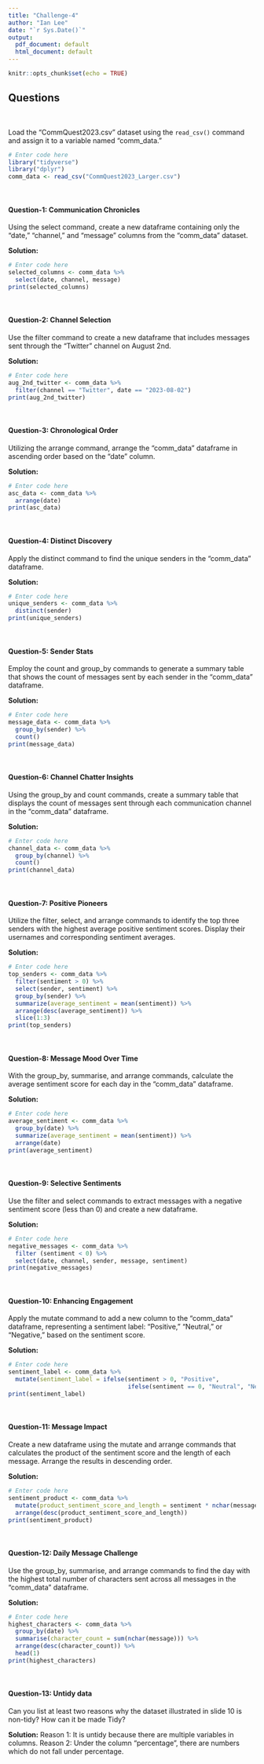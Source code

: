 ```yaml
---
title: "Challenge-4"
author: "Ian Lee"
date: "`r Sys.Date()`"
output:
  pdf_document: default
  html_document: default
---
```


```r
knitr::opts_chunk$set(echo = TRUE)
```

<style>
p.comment {
background-color: #DBDBDB;
padding: 10px;
border: 1px solid black;
margin-left: 25px;
border-radius: 5px;
font-style: italic;
}

</style>

## Questions
<br>

Load the "CommQuest2023.csv" dataset using the `read_csv()` command and assign it to a variable named "comm_data." 

```r
# Enter code here
library("tidyverse")
library("dplyr")
comm_data <- read_csv("CommQuest2023_Larger.csv")
```
<br>


#### Question-1: Communication Chronicles

Using the select command, create a new dataframe containing only the "date," "channel," and "message" columns from the "comm_data" dataset.

**Solution:**

```r
# Enter code here
selected_columns <- comm_data %>%
  select(date, channel, message)
print(selected_columns)
```
<br>

#### Question-2: Channel Selection

Use the filter command to create a new dataframe that includes messages sent through the "Twitter" channel on August 2nd.

**Solution:**

```r
# Enter code here
aug_2nd_twitter <- comm_data %>%
  filter(channel == "Twitter", date == "2023-08-02")
print(aug_2nd_twitter)
```
<br>

#### Question-3: Chronological Order

Utilizing the arrange command, arrange the "comm_data" dataframe in ascending order based on the "date" column.

**Solution:**

```r
# Enter code here
asc_data <- comm_data %>%
  arrange(date)
print(asc_data)
```
<br>

#### Question-4: Distinct Discovery

Apply the distinct command to find the unique senders in the "comm_data" dataframe.

**Solution:**

```r
# Enter code here
unique_senders <- comm_data %>%
  distinct(sender)
print(unique_senders)
```
<br>

#### Question-5: Sender Stats

Employ the count and group_by commands to generate a summary table that shows the count of messages sent by each sender in the "comm_data" dataframe.

**Solution:**

```r
# Enter code here
message_data <- comm_data %>%
  group_by(sender) %>%
  count()
print(message_data)
```
<br>

#### Question-6: Channel Chatter Insights

Using the group_by and count commands, create a summary table that displays the count of messages sent through each communication channel in the "comm_data" dataframe.

**Solution:**

```r
# Enter code here
channel_data <- comm_data %>%
  group_by(channel) %>%
  count()
print(channel_data)
```
<br>

#### Question-7: Positive Pioneers

Utilize the filter, select, and arrange commands to identify the top three senders with the highest average positive sentiment scores. Display their usernames and corresponding sentiment averages.

**Solution:**

```r
# Enter code here
top_senders <- comm_data %>%
  filter(sentiment > 0) %>%
  select(sender, sentiment) %>%
  group_by(sender) %>%
  summarize(average_sentiment = mean(sentiment)) %>%
  arrange(desc(average_sentiment)) %>%
  slice(1:3)
print(top_senders)
```
<br>

#### Question-8: Message Mood Over Time

With the group_by, summarise, and arrange commands, calculate the average sentiment score for each day in the "comm_data" dataframe.

**Solution:**

```r
# Enter code here
average_sentiment <- comm_data %>%
  group_by(date) %>%
  summarize(average_sentiment = mean(sentiment)) %>%
  arrange(date)
print(average_sentiment)
```
<br>

#### Question-9: Selective Sentiments

Use the filter and select commands to extract messages with a negative sentiment score (less than 0) and create a new dataframe.

**Solution:**

```r
# Enter code here
negative_messages <- comm_data %>%
  filter (sentiment < 0) %>%
  select(date, channel, sender, message, sentiment)
print(negative_messages)
```
<br>

#### Question-10: Enhancing Engagement

Apply the mutate command to add a new column to the "comm_data" dataframe, representing a sentiment label: "Positive," "Neutral," or "Negative," based on the sentiment score.

**Solution:**

```r
# Enter code here
sentiment_label <- comm_data %>%
  mutate(sentiment_label = ifelse(sentiment > 0, "Positive",
                                  ifelse(sentiment == 0, "Neutral", "Negative")))
print(sentiment_label)
```
<br>

#### Question-11: Message Impact

Create a new dataframe using the mutate and arrange commands that calculates the product of the sentiment score and the length of each message. Arrange the results in descending order.

**Solution:**

```r
# Enter code here
sentiment_product <- comm_data %>%
  mutate(product_sentiment_score_and_length = sentiment * nchar(message)) %>%
  arrange(desc(product_sentiment_score_and_length))
print(sentiment_product)
```
<br>

#### Question-12: Daily Message Challenge

Use the group_by, summarise, and arrange commands to find the day with the highest total number of characters sent across all messages in the "comm_data" dataframe.

**Solution:**

```r
# Enter code here
highest_characters <- comm_data %>%
  group_by(date) %>%
  summarise(character_count = sum(nchar(message))) %>%
  arrange(desc(character_count)) %>%
  head(1)
print(highest_characters)
```
<br>

#### Question-13: Untidy data

Can you list at least two reasons why the dataset illustrated in slide 10 is non-tidy? How can it be made Tidy?

**Solution:** Reason 1: It is untidy because there are multiple variables in columns. Reason 2: Under the column "percentage", there are numbers which do not fall under percentage. 